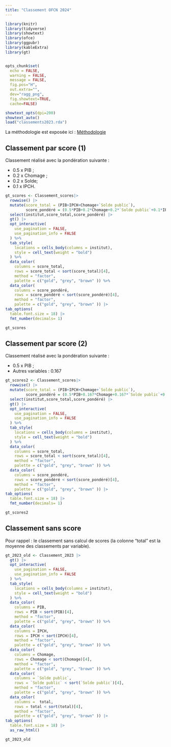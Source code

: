 ```yaml
---
title: "Classement OFCN 2024"
---
```



```r
library(knitr)
library(tidyverse) 
library(showtext) 
library(ofce)
library(ggpubr)
library(kableExtra)
library(gt)


opts_chunk$set(
  echo = FALSE,
  warning = FALSE,
  message = FALSE,
  fig.pos="H", 
  out.extra="",
  dev="ragg_png",
  fig.showtext=TRUE,
  cache=FALSE)

showtext_opts(dpi=200)
showtext_auto()
load("classements2023.rda")
```

La méthodologie est exposée ici :
[Méthodologie](methodo.qmd)

## Classement par score (1)

Classement réalisé avec la pondération suivante :

 - 0.5 x PIB ;
 - 0.2 x Chomage ;
 - 0.2 x Solde;
 - 0.1 x IPCH.

```r

gt_scores <- Classement_scores|> 
  rowwise() |> 
  mutate(score_total = (PIB+IPCH+Chomage+`Solde public`),
         score_pondéré = (0.5*PIB+0.2*Chomage+0.2*`Solde public`+0.1*IPCH))|> 
  select(institut,score_total,score_pondéré) |> 
  gt() |> 
  opt_interactive(
    use_pagination = FALSE,
    use_pagination_info = FALSE
  ) %>% 
  tab_style(
    locations = cells_body(columns = institut),
    style = cell_text(weight = "bold")
  ) %>% 
  data_color(
    columns = score_total,
    rows = score_total < sort(score_total)[4],
    method = "factor",
    palette = c("gold", "grey", "brown" )) %>% 
  data_color(
    columns = score_pondéré,
    rows = score_pondéré < sort(score_pondéré)[4],
    method = "factor",
    palette = c("gold", "grey", "brown" )) |> 
tab_options(
  table.font.size = 18) |> 
  fmt_number(decimals= 1)

gt_scores

```

## Classement par score (2)

Classement réalisé avec la pondération suivante :

 - 0.5 x PIB ;
 - Autres variables : 0.167
 
```r
gt_scores2 <- Classement_scores|> 
  rowwise() |> 
  mutate(score_total = (PIB+IPCH+Chomage+`Solde public`),
         score_pondéré = (0.5*PIB+0.167*Chomage+0.167*`Solde public`+0.167*IPCH))|> 
  select(institut,score_total,score_pondéré) |> 
  gt() |> 
  opt_interactive(
    use_pagination = FALSE,
    use_pagination_info = FALSE
  ) %>% 
  tab_style(
    locations = cells_body(columns = institut),
    style = cell_text(weight = "bold")
  ) %>% 
  data_color(
    columns = score_total,
    rows = score_total < sort(score_total)[4],
    method = "factor",
    palette = c("gold", "grey", "brown" )) %>% 
  data_color(
    columns = score_pondéré,
    rows = score_pondéré < sort(score_pondéré)[4],
    method = "factor",
    palette = c("gold", "grey", "brown" )) |> 
tab_options(
  table.font.size = 18) |> 
  fmt_number(decimals= 1)

gt_scores2
```


## Classement sans score

Pour rappel : le classement sans calcul de scores (la colonne "total" est la moyenne des classements par variable).

```r

gt_2023_old <- Classement_2023 |> 
  gt() |> 
  opt_interactive(
    use_pagination = FALSE,
    use_pagination_info = FALSE
  ) %>% 
  tab_style(
    locations = cells_body(columns = institut),
    style = cell_text(weight = "bold")
  ) %>% 
  data_color(
    columns = PIB,
    rows = PIB < sort(PIB)[4],
    method = "factor",
    palette = c("gold", "grey", "brown" )) %>% 
  data_color(
    columns = IPCH,
    rows = IPCH < sort(IPCH)[4],
    method = "factor",
    palette = c("gold", "grey", "brown" )) %>% 
  data_color(
    columns = Chomage,
    rows = Chomage < sort(Chomage)[4],
    method = "factor",
    palette = c("gold", "grey", "brown" )) %>% 
  data_color(
    columns = `Solde public`,
    rows = `Solde public` < sort(`Solde public`)[4],
    method = "factor",
    palette = c("gold", "grey", "brown" )) %>% 
  data_color(
    columns =  total,
    rows = total < sort(total)[4],
    method = "factor",
    palette = c("gold", "grey", "brown" )) |> 
tab_options(
  table.font.size = 18) |> 
  as_raw_html()

gt_2023_old

```